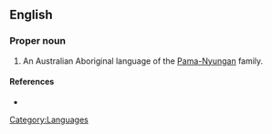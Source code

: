 ==English==

===Proper noun===
{{en-proper noun}}

# An Australian Aboriginal language of the [[Pama-Nyungan]] family.

====References====
*{{pedialite|Pama-Nyungan languages}}

[[Category:Languages]]